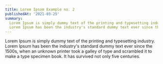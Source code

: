 ```yaml
---
title: Lorem Ipsom Example no. 2
publishedAt: '2021-03-25'
summary:
  Lorem Ipsum is simply dummy text of the printing and typesetting industry.
  Lorem Ipsum has been the industry's standard dummy text ever since the 1500s.
---
```


Lorem Ipsum is simply dummy text of the printing and typesetting industry. Lorem
Ipsum has been the industry's standard dummy text ever since the 1500s, when an
unknown printer took a galley of type and scrambled it to make a type specimen
book. It has survived not only five centuries.
